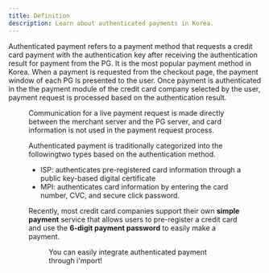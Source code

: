 ```yaml
---
title: Definition
description: Learn about authenticated payments in Korea.
---
```



Authenticated payment refers to a payment method that requests a credit card payment with the
authentication key after receiving the authentication result for payment from the PG. It is the most
popular payment method in Korea. When a payment is requested from the checkout page, the payment
window of each PG is presented to the user. Once payment is authenticated in the the payment module
of the credit card company selected by the user, payment request is processed based on the
authentication result.

<Figure src="/gitbook-assets/en/flow copy (1).png" caption="Basic authenticated payment flow" />

<Hint style="info">
  Communication for a live payment request is made directly between the merchant server and the PG server, and card information is not used in the payment request process.
</Hint>

Authenticated payment is traditionally categorized into the followingtwo types
based on the authentication method.

- ISP: authenticates pre-registered card information through a public key-based digital certificate
- MPI: authenticates card information by entering the card number, CVC, and secure click password.

Recently, most credit card companies support their own **simple payment** service that allows users
to pre-register a credit card and use the **6-digit payment password** to easily make a payment.

<Figure src="/gitbook-assets/en/image (138).png" caption="NHN KCP authenticated payment - Shinhan Card simple pay window" />

You can easily integrate authenticated payment through i'mport!
